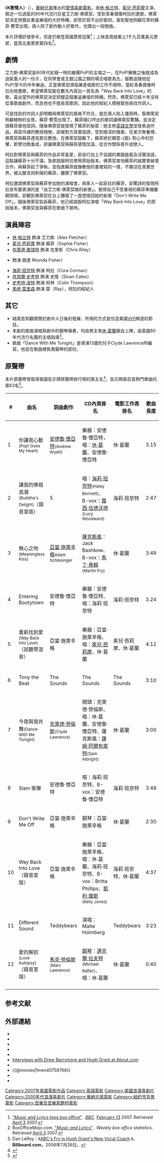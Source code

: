 {{noteTA
|T=zh-cn:共谱恋曲;zh-tw:K歌情人;zh-hk:冧歌有情人;
|1=zh-hans:萨克斯管;zh-hk:色士風;zh-tw:薩克斯風;
|G1=Show
|G2=Movie
}}
{{Infobox Film
| name           = K歌情人
| original_name  = {{lang|en|''Music and Lyrics''}}
| image          = 
| caption        = 
| director       = Marc Lawrence
| producer       = Marc Lawrence<br />Melissa Wells<br />Scott Elias
| writer         = Marc Lawrence
| starring       = [[休·格兰特|休·格兰特]]<br />[[茱兒·芭莉摩|茱兒·芭莉摩]]<br />Brad Garrett<br />Haley Bennett
| music          = Adam Schlesinger    
| cinematography = Xavier Pérez Grobet    
| editing        = Susan E. Morse       
| distributor    = [[华纳兄弟|华纳兄弟]]
| studio         = {{ubl|[[城堡石娛樂公司|城堡石娛樂公司]]|[[威秀电影公司|威秀电影公司]]|Reserve Room}}
| released       = {{film date|2007|2|14}}{{Flagicon|US}}{{Flagicon|TWN}}{{Flagicon|HK}}
| runtime        = 104分鐘
| country        = {{美國電影產地}}
| language       = [[英語|英語]]
| budget         = 
| website        = 
| amg_id         = 1:343366
| imdb_id        = 0758766
| hk_name        = 冧歌有情人
| tw_name        = K歌情人
| cn_name        = 共谱恋曲 
}}
《'''K歌情人'''》（{{lang-en|''Music and Lyrics''}}），[[華納兄弟|華納兄弟]]推出的[[愛情喜劇電影|愛情喜劇電影]]，由[[休·格兰特|休·格兰特]]、[[茱兒·芭莉摩|茱兒·芭莉摩]]主演，敘述一位過氣的80年代流行巨星艾力斯·佛萊契，受到青春偶像柯拉的邀歌，佛萊契決定把握此重返樂壇的大好時機，卻苦於寫不出好歌詞，直到幫他照顧花草的蘇菲·費雪出現。兩人除了創作動人好歌外，也譜出一段戀曲。

本片評價好壞參半，但是仍榮登英國票房冠軍<ref>[http://news.bbc.co.uk/2/hi/entertainment/6357623.stm "''Music and Lyrics'' tops box office"] {{Wayback|url=http://news.bbc.co.uk/2/hi/entertainment/6357623.stm |date=20201008203659 }}. ''[[BBC|BBC]]''. [[February_13|February 13]] 2007. Retrieved [[April_3|April 3]] 2007.</ref>；上映首周就衝上1千九百萬美元票房，當周北美票房第四名<ref>BoxOfficeMojo.com. [http://www.boxofficemojo.com/movies/?page=weekend&id=musicandlyricsby.htm "''Music and Lyrics''"] {{Wayback|url=http://www.boxofficemojo.com/movies/?page=weekend&id=musicandlyricsby.htm |date=20171027010517 }}. ''Weekly box office statistics''. Retrieved [[April_3|April 3]] 2007.</ref>。

== 劇情 ==
艾力斯·佛萊契是80年代紅極一時的樂團PoP!的主唱之一，在PoP!解散之後就成為過氣藝人的一份子，在同學會或主題公園之類的場合唱歌為生，服務追隨他從PoP!至今的中年樂迷。正當佛萊契煩惱兼差唱歌的工作不順時，當紅青春偶像柯拉向他邀歌，希望佛萊契能在數天內寫出一首名為「Way Back Into Love」的歌，喜出望外的佛萊契決定把握這個重返樂壇的時機。然而，佛萊契已經十年沒有從事歌曲創作，而且他也不擅長寫歌詞，因此他的經紀人積極幫他尋找作詞人。

可是找到的作詞人卻明顯與佛萊契的風格不符合，就在兩人陷入僵局時，幫佛萊契照顧植物的女孩，蘇菲·費雪出現了。蘇菲隨口哼出的歌詞讓佛萊契驚豔，並決定請蘇菲替他寫詞。隨後佛萊契就發現了蘇菲的秘密：她主修[[英語文學|英語文學]]並發表過作品，與寫作課的教授相戀，卻被對方寫書毀謗，受到極深的傷害。在某次聚餐裡，佛萊契與蘇菲遇見那位教授。在佛萊契鼓勵下，蘇菲終於願意-{面}-對心中的恐懼，即使功敗垂成，卻讓佛萊契與蘇菲感情加溫，從合作關係晉升成戀人。

柯拉對佛萊契與蘇菲的作品非常喜愛，卻自行加上不協調的異國曲風及淫聲浪語，這點讓蘇菲十分不滿，急欲說服柯拉使用原始版本。佛萊契害怕蘇菲的誠實會破壞合作，與蘇菲起了爭執，並指責蘇菲就像教授的書裡寫的一樣，不願活在真實世界。被尖酸言詞刺傷的蘇菲，離開了佛萊契。

柯拉邀請佛萊契與蘇菲參加她的演唱會，與家人一起前往的蘇菲，卻驚訝的發現柯拉宣布要表演的是「由艾力斯·佛萊契做的新歌」。覺得自己不受重視的蘇菲準備離開現場，卻聽到佛萊契在台上獨唱了一首想挽回她的新歌「Don't Write Me Off」，隨後佛萊契告訴蘇菲，他已經說服柯拉演唱「Way Back Into Love」的原始版本，佛萊契並與蘇菲在歌曲下接吻。

== 演員陣容 ==
*[[休·格兰特|休·格兰特]] 飾演 艾力斯（Alex Fletcher）
*[[茱兒·芭莉摩|茱兒·芭莉摩]] 飾演 蘇菲（Sophie Fisher）
*[[布萊德·嘉瑞特|布萊德·嘉瑞特]] 飾演 克里斯（Chris Riley）
*{{tsl|en|Kristen Johnston|克莉絲汀·強絲頓}} 飾演 朗達 Rhonda Fisher）
*[[海莉·班奈特|海莉·班奈特]] 飾演 柯拉（Cora Corman）
*[[坎貝爾·史考特|坎貝爾·史考特]] 飾演 史隆（Sloan Cates）
*[[斯科特·波特|史考特·波特]] 飾演 柯林（Colin Thompson）
*[[馬修·莫里森|馬修·莫里森]] 飾演 雷（Ray），柯拉的經紀人

== 其它 ==
* 結尾告知觀眾關於劇中人日後的發展，所用的方式是仿造美國[[VH1|VH1]]頻道的節目{{tsl|en|Pop-up Video|Pop-up Video}}。
* 本劇的歌曲演唱與劇中的鋼琴彈奏，均由男主角[[休·葛蘭|休·葛蘭]]親自上陣，由英國80年代流行名團{{link-en|ABC (乐队)|ABC (band)|ABC}}的主唱{{tsl|en|Martin Fry|Martin Fry}}指導<ref>Dan LeRoy：《[http://www.billboard.com/bbcom/news/article_display.jsp?vnu_content_id=1002912988 ABC's Fry Is Hugh Grant's New Vocal Coach] {{Wayback|url=http://www.billboard.com/bbcom/news/article_display.jsp?vnu_content_id=1002912988 |date=20080511182852 }}》。'''Billboard.com'''，2006年7月26日。</ref>。
* 歌曲「Dance With Me Tonight」是導演{{tsl|en|Marc Lawrence (filmmaker)|Marc Lawrence}}13歲的兒子Clyde Lawrence所編寫，他並在歌曲裡負責鋼琴的部份。

== 原聲帶 ==
本片原聲帶曾取得美國告示牌原聲帶排行榜的第五名<ref>{{Cite web |url=http://www.billboard.com/bbcom/esearch/chart_display.jsp?cfi=337&cfgn=Albums&cfn=Top+Soundtracks&ci=3083298&cdi=9229316&cid=04%2F21%2F2007 |title=Billboard Top Soundtracks Chart Entry from 2007 |accessdate=2008-03-28 |archive-date=2009-03-26 |archive-url=https://web.archive.org/web/20090326061051/http://www.billboard.com/bbcom/esearch/chart_display.jsp?cfi=337&cfgn=Albums&cfn=Top+Soundtracks&ci=3083298&cdi=9229316&cid=04%2F21%2F2007 |dead-url=no }}</ref>，告示牌兩百首熱門單曲的第63名<ref>{{Cite web |url=http://www.billboard.com/bbcom/esearch/chart_display.jsp?cfi=305&cfgn=Albums&cfn=The+Billboard+200&ci=3082793&cdi=9210225&cid=03%2F17%2F2007 |title=Billboard 200 Chart Entry from 2007 |accessdate=2008-03-28 |archive-date=2009-03-25 |archive-url=https://web.archive.org/web/20090325131325/http://www.billboard.com/bbcom/esearch/chart_display.jsp?cfi=305&cfgn=Albums&cfn=The+Billboard+200&ci=3082793&cdi=9210225&cid=03%2F17%2F2007 |dead-url=no }}</ref>。

{{Infobox album
| name       = 《K歌情人》電影原聲帶
| type       = [[原聲帶|原聲帶]]
| artist     = [[合輯|合輯]]
| cover      = <!-- 檔案不存在 MusicandLyricssoundtrack.jpg ，可從英文維基百科取得 -->
| released   = （美国）2007年2月13日<br />（台湾）2007年2月13日<br />（香港）2007年2月14日
| recorded   = 
| genre      = [[流行音樂|流行音樂]]
| length     = 
| label      = （美国）[[大西洋唱片|大西洋唱片]]<br />（台灣、香港）[[華納音樂|華納音樂]]
| producer   = Adam Schlesinger<br />Steven M. Gold<br />Michael Rafter<br />Bloodshy and Avant
| reviews    = *[http://www.allmusic.com/ All Music Guide] {{rating-5|4}}<br>{{Allmusic|album|mw0000745520|Music and Lyrics}}
| prev_title = 
| prev_year  = 
| next_title = 
| next_year  = 
}}

{| class="wikitable" 
|- 
!  #  !!  曲名 !! 詞曲創作 !!  CD內頁掛名  !!  電影工作表掛名  !!  歌曲長度
|-
| 1 || 你讓我心動 <small>(Pop! Goes My Heart)</small>||[[安德魯·懷亞特|安德魯·懷亞特]]<small>(Andrew Wyatt)</small>|| 樂器：安德魯·懷亞特，唱：[[休·葛蘭|休·葛蘭]]、安德魯·懷亞特|| 休·葛蘭 || 3.15
|-
| 2 || 讓我的佛祖高潮<small>(Buddha's Delight)</small>（錄音室版）|| 5 || 唱：[[海莉·班奈特|海莉·班奈特]]<small>(Haley Bennett)</small>、B-vox：[[露西·伍德沃德|露西·伍德沃德]]<small>(Lucy Woodward)</small> || 海莉·班奈特 || 2:47
|- 
| 3 || 無心之吻<small>(Meaningless Kiss)</small> ||[[亞當·施萊辛格|亞當·施萊辛格]]<small>Adam Schlesinger</small> || [[薩克斯風|薩克斯風]]：Jack Bashkow、B-vox：[[馬丁·弗賴|馬丁·弗賴]]<small>(Martin Fry)</small> || 休·葛蘭 || 3:49 
|-
| 4 || Entering Bootytown || 安德魯·懷亞特 || 樂器：安德魯·懷亞特、唱：海莉·班奈特 || 海莉·班奈特 || 3.24 
|- 
| 5 || 重新找到愛<small>(Way Back Into Love)</small>（試聽帶混音）|| 亞當·施萊辛格 || 樂器：亞當·施萊辛格、唱：[[茱兒·芭莉摩|茱兒·芭莉摩]]、休·葛蘭 || 茱兒·芭莉摩、休·葛蘭 || 4:12 
|-
| 6 || Tony the Beat || The Sounds ||  The Sounds || The Sounds || 3:10 
|-
| 7 || 今夜與我共舞<small>(Dance With Me Tonight)</small> || [[克萊德·勞倫斯|克萊德·勞倫斯]]<small>(Clyde Lawrence)</small> || 開頭：克萊德·勞倫斯、唱：休·葛蘭、安德魯·懷亞特、薩克斯風：[[薩姆·阿爾布萊特|薩姆·阿爾布萊特]]<small>(Sam Albright)</small> || 休·葛蘭 || 3:00 
|-
| 8 || Slam 衝擊 || 安德魯·懷亞特 || 唱：海莉·班奈特、B-vox：安德魯·懷亞特 || 海莉·班奈特 || 3:48
|-
| 9 || Don't Write Me Off || 亞當·施萊辛格 || 鋼琴：亞當·施萊辛格 || 休·葛蘭 || 2:30 
|-
| 10 || Way Back Into Love（錄音室版）|| 亞當·施萊辛格 || 樂器：亞當·施萊辛格、唱：休·葛蘭、海莉·班奈特、B-vox：Britta Phillips、[[凱利·瓊斯|凱利·瓊斯]]<small>(Kelly Jones)</small> || 海莉·班奈特、休·葛蘭 || 4:37 
|-
| 11 || Different Sound || Teddybears || 演唱：Malte Holmberg || Teddybears || 3:23 
|-
| 12 || 愛的解剖<small>(Love Autopsy)</small>（錄音室版）|| [[馬克·勞倫斯|馬克·勞倫斯]]<small>(Marc Lawrence)</small> || [[鋼琴|鋼琴]]：[[邁克爾·拉夫特|邁克爾·拉夫特]]<small>(Michael Rafter)</small>、唱：休·葛蘭 || 休·葛蘭 || 0:40
|-
|}

== 参考文献 ==
{{Reflist}}

== 外部連結 ==
*{{IMDb title|0758766}}
*{{Amg movie|343366}}
*{{Rotten Tomatoes|music_and_lyrics}}
*{{mojo title|musicandlyricsby}}
*{{metacritic film|music-and-lyrics}}
*[https://web.archive.org/web/20110607042229/http://movies.about.com/od/musicandlyrics/Music_and_Lyrics_2007.htm?terms=music+and%20lyrics Interviews with Drew Barrymore and Hugh Grant at About.com]
*{{yahoomovie id|2124}}
*{{@movies|fmen40758766}}
*{{Mtime|50580}}
*{{douban}}

{{DEFAULTSORT:K}}

[[Category:2007年美國電影作品|Category:2007年美國電影作品]]
[[Category:英語電影|Category:英語電影]]
[[Category:美國浪漫喜劇片|Category:美國浪漫喜劇片]]
[[Category:2000年代浪漫喜劇片|Category:2000年代浪漫喜劇片]]
[[Category:華納兄弟電影|Category:華納兄弟電影]]
[[Category:紐約市背景電影|Category:紐約市背景電影]]
[[Category:音樂及音樂家題材電影|Category:音樂及音樂家題材電影]]